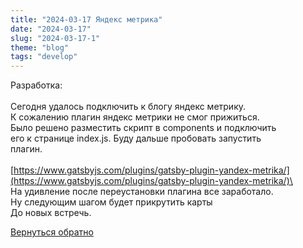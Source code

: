 ```yaml
---
title: "2024-03-17 Яндекс метрика"
date: "2024-03-17"
slug: "2024-03-17-1"
theme: "blog"
tags: "develop"
---
```


Разработка:\
\
Сегодня удалось подключить к блогу яндекс метрику.\
К сожалению плагин яндекс метрики не смог прижиться.\
Было решено разместить скрипт в components и подключить\
его к странице index.js. Буду дальше пробовать запустить\
плагин.\
\
[https://www.gatsbyjs.com/plugins/gatsby-plugin-yandex-metrika/](https://www.gatsbyjs.com/plugins/gatsby-plugin-yandex-metrika/)\
\
На удивление после переустановки плагина все заработало.\
Ну следующим шагом будет прикрутить карты\
До новых встречь.




[Вернуться обратно](https://bobkov.tech/blog/)
